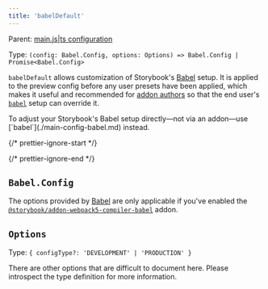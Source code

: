 ```yaml
---
title: 'babelDefault'
---
```


Parent: [main.js|ts configuration](./main-config.md)

Type: `(config: Babel.Config, options: Options) => Babel.Config | Promise<Babel.Config>`

`babelDefault` allows customization of Storybook's [Babel](https://babeljs.io/) setup. It is applied to the preview config before any user presets have been applied, which makes it useful and recommended for [addon authors](../addons/writing-presets.md#babel) so that the end user's [`babel`](./main-config-babel.md) setup can override it.

<Callout variant="info" icon="💡">
  To adjust your Storybook's Babel setup directly—not via an addon—use [`babel`](./main-config-babel.md) instead.
</Callout>

{/* prettier-ignore-start */}

<CodeSnippets path="storybook-babel-configuration-example.md" />

{/* prettier-ignore-end */}

## `Babel.Config`

The options provided by [Babel](https://babeljs.io/docs/options) are only applicable if you've enabled the [`@storybook/addon-webpack5-compiler-babel`](https://storybook.js.org/addons/@storybook/addon-webpack5-compiler-babel) addon.

## `Options`

Type: `{ configType?: 'DEVELOPMENT' | 'PRODUCTION' }`

There are other options that are difficult to document here. Please introspect the type definition for more information.
